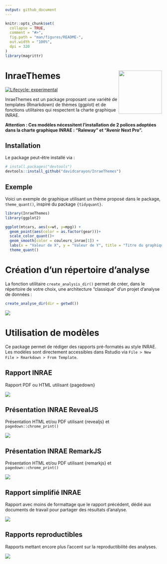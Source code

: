 ```yaml
---
output: github_document
---
```


<!-- README.md is generated from README.Rmd. Please edit that file -->

```r
knitr::opts_chunk$set(
  collapse = TRUE,
  comment = "#>",
  fig.path = "man/figures/README-",
  out.width = "100%",
  dpi = 320
)
library(magrittr)
```

# InraeThemes <img src='man/figures/logo_hex.png' align="right" height="139" />

<!-- badges: start -->
[![Lifecycle: experimental](https://img.shields.io/badge/lifecycle-experimental-orange.svg)](https://www.tidyverse.org/lifecycle/#experimental)
<!-- badges: end -->


InraeThemes est un package proposant une variété de templates (Rmarkdown) de thèmes (ggplot) et de fonctions utilitaires qui respectent la charte graphique INRAE.

**Attention : Ces modèles nécessitent l'installation de 2 polices adoptées dans la charte graphique INRAE : "Raleway" et "Avenir Next Pro".**
 
## Installation

Le package peut-être installé via :

``` r
# install.packages("devtools")
devtools::install_github("davidcarayon/InraeThemes")
```

## Exemple

Voici un exemple de graphique utilisant un thème proposé dans le package, `theme_quant()`, inspiré du package `{tidyquant}`.

```r
library(InraeThemes)
library(ggplot2)

ggplot(mtcars, aes(x=wt, y=mpg)) +
  geom_point(aes(color = as.factor(gear)))+
  scale_color_quant()+
  geom_smooth(color = couleurs_inrae[1]) +
  labs(x = "Valeur de X", y = "Valeur de Y", title = "Titre du graphique", subtitle = "Sous-titre", color = "couleur") +
  theme_quant()
```

# Création d'un répertoire d'analyse

La fonction utilitaire `create_analysis_dir()` permet de créer, dans le répertoire de votre choix, une architecture "classique" d'un projet d'analyse de données :

```r
create_analyse_dir(dir = getwd())
```

![](man/figures/cap_dir.png)

# Utilisation de modèles

Ce package permet de rédiger des rapports pré-formatés au style INRAE. Les modèles sont directement accessibles dans Rstudio via `File > New File > Rmarkdown > From Template`.

##  Rapport INRAE

Rapport PDF ou HTML utilisant {pagedown}

![](man/figures/cap_rapport.png)

## Présentation INRAE RevealJS

Présentation HTML et/ou PDF utilisant {revealjs} et `pagedown::chrome_print()`

![](man/figures/cap_reveal.png)

## Présentation INRAE RemarkJS

Présentation HTML et/ou PDF utilisant {remarkjs} et `pagedown::chrome_print()`

![](man/figures/cap_remark.png)

## Rapport simplifié INRAE

Rapport avec moins de formattage que le rapport précédent, dédié aux documents de travail pour partager des résultats d'analyse.

![](man/figures/simple_report.png)

## Rapports reproductibles

Rapports mettant encore plus l'accent sur la reproductibilité des analyses.

![](man/figures/cap_analysis.png)
